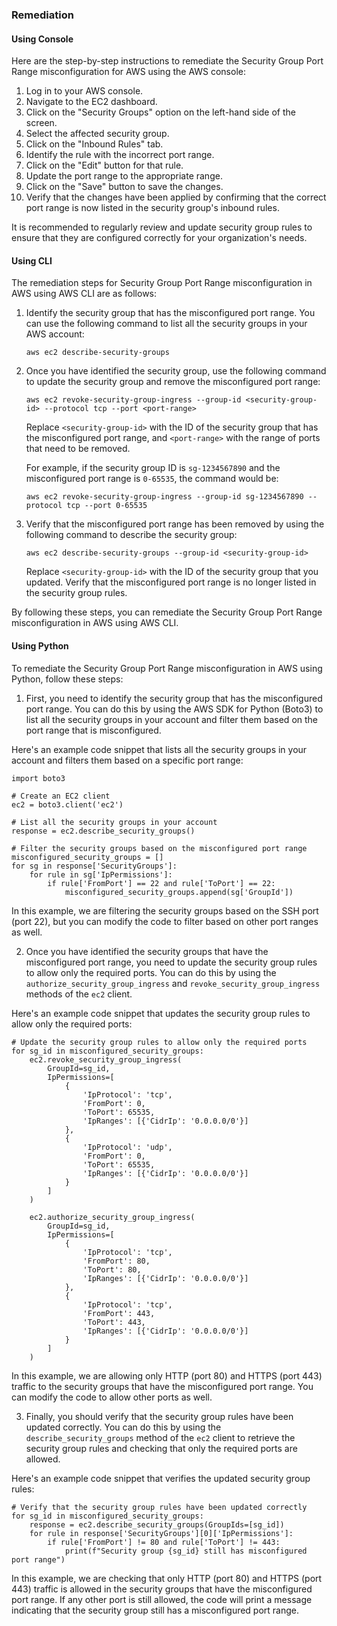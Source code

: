 ### Remediation

#### Using Console

Here are the step-by-step instructions to remediate the Security Group Port Range misconfiguration for AWS using the AWS console:

1. Log in to your AWS console.
2. Navigate to the EC2 dashboard.
3. Click on the "Security Groups" option on the left-hand side of the screen.
4. Select the affected security group.
5. Click on the "Inbound Rules" tab.
6. Identify the rule with the incorrect port range.
7. Click on the "Edit" button for that rule.
8. Update the port range to the appropriate range.
9. Click on the "Save" button to save the changes.
10. Verify that the changes have been applied by confirming that the correct port range is now listed in the security group's inbound rules.

It is recommended to regularly review and update security group rules to ensure that they are configured correctly for your organization's needs.

#### Using CLI

The remediation steps for Security Group Port Range misconfiguration in AWS using AWS CLI are as follows:

1. Identify the security group that has the misconfigured port range. You can use the following command to list all the security groups in your AWS account:

   ```
   aws ec2 describe-security-groups
   ```

2. Once you have identified the security group, use the following command to update the security group and remove the misconfigured port range:

   ```
   aws ec2 revoke-security-group-ingress --group-id <security-group-id> --protocol tcp --port <port-range>
   ```

   Replace `<security-group-id>` with the ID of the security group that has the misconfigured port range, and `<port-range>` with the range of ports that need to be removed.

   For example, if the security group ID is `sg-1234567890` and the misconfigured port range is `0-65535`, the command would be:

   ```
   aws ec2 revoke-security-group-ingress --group-id sg-1234567890 --protocol tcp --port 0-65535
   ```

3. Verify that the misconfigured port range has been removed by using the following command to describe the security group:

   ```
   aws ec2 describe-security-groups --group-id <security-group-id>
   ```

   Replace `<security-group-id>` with the ID of the security group that you updated. Verify that the misconfigured port range is no longer listed in the security group rules.

By following these steps, you can remediate the Security Group Port Range misconfiguration in AWS using AWS CLI.

#### Using Python

To remediate the Security Group Port Range misconfiguration in AWS using Python, follow these steps:

1. First, you need to identify the security group that has the misconfigured port range. You can do this by using the AWS SDK for Python (Boto3) to list all the security groups in your account and filter them based on the port range that is misconfigured.

Here's an example code snippet that lists all the security groups in your account and filters them based on a specific port range:

```
import boto3

# Create an EC2 client
ec2 = boto3.client('ec2')

# List all the security groups in your account
response = ec2.describe_security_groups()

# Filter the security groups based on the misconfigured port range
misconfigured_security_groups = []
for sg in response['SecurityGroups']:
    for rule in sg['IpPermissions']:
        if rule['FromPort'] == 22 and rule['ToPort'] == 22:
            misconfigured_security_groups.append(sg['GroupId'])
```

In this example, we are filtering the security groups based on the SSH port (port 22), but you can modify the code to filter based on other port ranges as well.

2. Once you have identified the security groups that have the misconfigured port range, you need to update the security group rules to allow only the required ports. You can do this by using the `authorize_security_group_ingress` and `revoke_security_group_ingress` methods of the `ec2` client.

Here's an example code snippet that updates the security group rules to allow only the required ports:

```
# Update the security group rules to allow only the required ports
for sg_id in misconfigured_security_groups:
    ec2.revoke_security_group_ingress(
        GroupId=sg_id,
        IpPermissions=[
            {
                'IpProtocol': 'tcp',
                'FromPort': 0,
                'ToPort': 65535,
                'IpRanges': [{'CidrIp': '0.0.0.0/0'}]
            },
            {
                'IpProtocol': 'udp',
                'FromPort': 0,
                'ToPort': 65535,
                'IpRanges': [{'CidrIp': '0.0.0.0/0'}]
            }
        ]
    )

    ec2.authorize_security_group_ingress(
        GroupId=sg_id,
        IpPermissions=[
            {
                'IpProtocol': 'tcp',
                'FromPort': 80,
                'ToPort': 80,
                'IpRanges': [{'CidrIp': '0.0.0.0/0'}]
            },
            {
                'IpProtocol': 'tcp',
                'FromPort': 443,
                'ToPort': 443,
                'IpRanges': [{'CidrIp': '0.0.0.0/0'}]
            }
        ]
    )
```

In this example, we are allowing only HTTP (port 80) and HTTPS (port 443) traffic to the security groups that have the misconfigured port range. You can modify the code to allow other ports as well.

3. Finally, you should verify that the security group rules have been updated correctly. You can do this by using the `describe_security_groups` method of the `ec2` client to retrieve the security group rules and checking that only the required ports are allowed.

Here's an example code snippet that verifies the updated security group rules:

```
# Verify that the security group rules have been updated correctly
for sg_id in misconfigured_security_groups:
    response = ec2.describe_security_groups(GroupIds=[sg_id])
    for rule in response['SecurityGroups'][0]['IpPermissions']:
        if rule['FromPort'] != 80 and rule['ToPort'] != 443:
            print(f"Security group {sg_id} still has misconfigured port range")
```

In this example, we are checking that only HTTP (port 80) and HTTPS (port 443) traffic is allowed in the security groups that have the misconfigured port range. If any other port is still allowed, the code will print a message indicating that the security group still has a misconfigured port range.


